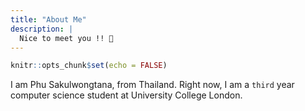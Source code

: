 ```yaml
---
title: "About Me"
description: |
  Nice to meet you !! 🎉
---
```


```r
knitr::opts_chunk$set(echo = FALSE)
```

I am Phu Sakulwongtana, from Thailand. Right now, I am a `third` year computer science student at University College London.
